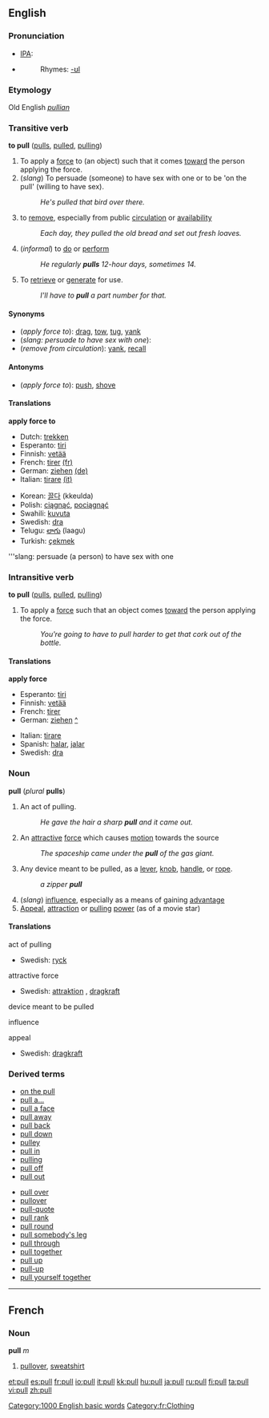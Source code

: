 ==English==

===Pronunciation===
*[[IPA]]: {{IPAchar|/pʊl/}}
*{{audio|en-us-pull.ogg|Audio (US)}}
*:Rhymes: [[Rhymes:English:-ʊl|-ʊl]]
===Etymology===
Old English ''[[pullian]]''
===Transitive verb===
'''to pull''' ([[pulls]], [[pulled]], [[pulling]])

#To apply a [[force]] to (an object) such that it comes [[toward]] the person applying the force.
#(''slang'') To persuade (someone) to have sex with one or to be 'on the pull' (willing to have sex).
#:''He's pulled that bird over there.''
#to [[remove]], especially from public [[circulation]] or [[availability]]
#:''Each day, they pulled the old bread and set out fresh loaves.''
#(''informal'') to [[do]] or [[perform]]
#:''He regularly '''pulls''' 12-hour days, sometimes 14.''
#To [[retrieve]] or [[generate]] for use.
#:''I'll have to '''pull''' a part number for that.''

====Synonyms====
*(''apply force to''): [[drag]], [[tow]], [[tug]], [[yank]]
*(''slang: persuade to have sex with one''):
*(''remove from circulation''): [[yank]], [[recall]]

====Antonyms====
*(''apply force to''): [[push]], [[shove]]

====Translations====

'''apply force to'''
{{top}}
*Dutch: [[trekken]]
*Esperanto: [[tiri]]
*Finnish: [[vetää]]
*French: [[tirer]] [[:fr:tirer|(fr)]]
*German: [[ziehen]] [[:de:ziehen|(de)]]
*Italian: [[tirare]] [[:it:tirare|(it)]]
{{mid}}
*Korean: [[끌다]] (kkeulda)
*Polish: [[ciągnąć]], [[pociągnąć]]
*Swahili: [[kuvuta]]
*Swedish: [[dra]]
*Telugu: [[లాగు]] (laagu)
*Turkish: [[çekmek]]
{{bottom}}

'''slang: persuade (a person) to have sex with one
{{top}}
{{mid}}
{{bottom}}

===Intransitive verb===
'''to pull''' ([[pulls]], [[pulled]], [[pulling]])

#To apply a [[force]] such that an object comes [[toward]] the person applying the force.
#:''You're going to have to pull harder to get that cork out of the bottle.''

====Translations====

'''apply force'''
{{top}}
*Esperanto: [[tiri]]
*Finnish: [[vetää]]
*French: [[tirer]]
*German: [[ziehen]] [[:de:ziehen|^]]
{{mid}}
*Italian: [[tirare]]
*Spanish: [[halar]], [[jalar]]
*Swedish: [[dra]]
{{bottom}}

===Noun===
'''pull''' (''plural'' '''pulls''')

#An act of pulling.
#:''He gave the hair a sharp '''pull''' and it came out.''
#An [[attractive]] [[force]] which causes [[motion]] towards the source
#:''The spaceship came under the '''pull''' of the gas giant.''
#Any device meant to be pulled, as a [[lever]], [[knob]], [[handle]], or [[rope]].
#:''a zipper '''pull'''''
#(''slang'') [[influence]], especially as a means of gaining [[advantage]]
#[[appeal|Appeal]], [[attraction]] or [[pulling]] [[power]] (as of a movie star)

====Translations====
;act of pulling
*Swedish: [[ryck]] {{n}}

;attractive force
*Swedish: [[attraktion]] {{c}}, [[dragkraft]] {{c}}

;device meant to be pulled

;influence

;appeal
*Swedish: [[dragkraft]] {{c}}

===Derived terms===
{{top}}
*[[on the pull]]
*[[pull a|pull a...]]
*[[pull a face]]
*[[pull away]]
*[[pull back]]
*[[pull down]]
*[[pulley]]
*[[pull in]]
*[[pulling]]
*[[pull off]]
*[[pull out]]
{{mid}}
*[[pull over]]
*[[pullover]]
*[[pull-quote]]
*[[pull rank]]
*[[pull round]]
*[[pull somebody's leg]]
*[[pull through]]
*[[pull together]] 
*[[pull up]]
*[[pull-up]]
*[[pull yourself together]] 
{{bottom}}

[[Category:1000 English basic words]]

----

==French==

===Noun===
'''pull''' ''m''
# [[pullover]], [[sweatshirt]]

[[Category:fr:Clothing]]

[[et:pull]]
[[es:pull]]
[[fr:pull]]
[[io:pull]]
[[it:pull]]
[[kk:pull]]
[[hu:pull]]
[[ja:pull]]
[[ru:pull]]
[[fi:pull]]
[[ta:pull]]
[[vi:pull]]
[[zh:pull]]